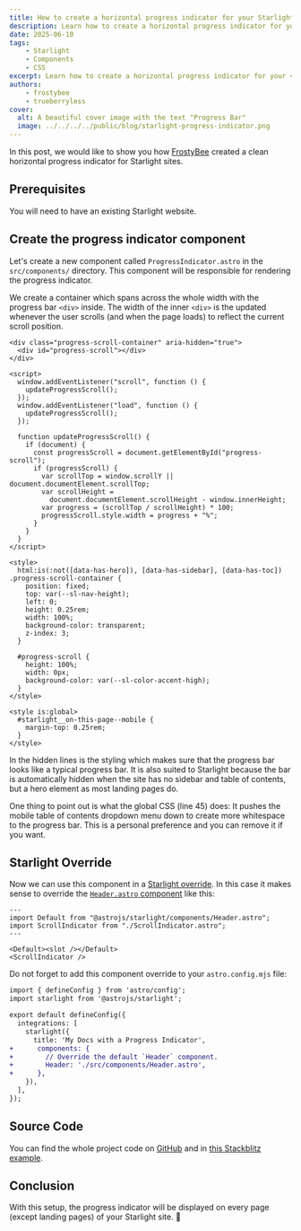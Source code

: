 ```yaml
---
title: How to create a horizontal progress indicator for your Starlight site
description: Learn how to create a horizontal progress indicator for your Starlight site.
date: 2025-06-10
tags:
    - Starlight
    - Components
    - CSS
excerpt: Learn how to create a horizontal progress indicator for your <a class="gh-badge" href="https://github.com/withastro/starlight"><img src="/starlight.png" alt="Starlight" />Starlight</a> site.
authors:
    - frostybee
    - trueberryless
cover:
  alt: A beautiful cover image with the text "Progress Bar"
  image: ../../../../public/blog/starlight-progress-indicator.png
---
```


In this post, we would like to show you how [FrostyBee](https://github.com/frostybee) created a clean horizontal progress indicator for Starlight sites.

## Prerequisites

You will need to have an existing Starlight website.

## Create the progress indicator component

Let's create a new component called `ProgressIndicator.astro` in the `src/components/` directory. This component will be responsible for rendering the progress indicator.

We create a container which spans across the whole width with the progress bar `<div>` inside. The width of the inner `<div>` is the updated whenever the user scrolls (and when the page loads) to reflect the current scroll position. 

```astro title="src/components/ProgressIndicator.astro" collapse={27-43}
<div class="progress-scroll-container" aria-hidden="true">
  <div id="progress-scroll"></div>
</div>

<script>
  window.addEventListener("scroll", function () {
    updateProgressScroll();
  });
  window.addEventListener("load", function () {
    updateProgressScroll();
  });

  function updateProgressScroll() {
    if (document) {
      const progressScroll = document.getElementById("progress-scroll");
      if (progressScroll) {
        var scrollTop = window.scrollY || document.documentElement.scrollTop;
        var scrollHeight =
          document.documentElement.scrollHeight - window.innerHeight;
        var progress = (scrollTop / scrollHeight) * 100;
        progressScroll.style.width = progress + "%";
      }
    }
  }
</script>

<style>
  html:is(:not([data-has-hero]), [data-has-sidebar], [data-has-toc]) .progress-scroll-container {
    position: fixed;
    top: var(--sl-nav-height);
    left: 0;
    height: 0.25rem;
    width: 100%;
    background-color: transparent;
    z-index: 3;
  }

  #progress-scroll {
    height: 100%;
    width: 0px;
    background-color: var(--sl-color-accent-high);
  }
</style>

<style is:global>
  #starlight__on-this-page--mobile {
    margin-top: 0.25rem;
  }
</style>
```

In the hidden lines is the styling which makes sure that the progress bar looks like a typical progress bar. It is also suited to Starlight because the bar is automatically hidden when the site has no sidebar and table of contents, but a hero element as most landing pages do.

One thing to point out is what the global CSS (line 45) does: It pushes the mobile table of contents dropdown menu down to create more whitespace to the progress bar. This is a personal preference and you can remove it if you want.

## Starlight Override

Now we can use this component in a [Starlight override](https://starlight.astro.build/guides/overriding-components/). In this case it makes sense to override the [`Header.astro` component](https://starlight.astro.build/reference/overrides/#header-1) like this:

```astro title="src/components/Header.astro"
---
import Default from "@astrojs/starlight/components/Header.astro";
import ScrollIndicator from "./ScrollIndicator.astro";
---

<Default><slot /></Default>
<ScrollIndicator />
```

Do not forget to add this component override to your `astro.config.mjs` file:

```diff lang="js" title="astro.config.mjs"
import { defineConfig } from 'astro/config';
import starlight from '@astrojs/starlight';

export default defineConfig({
  integrations: [
    starlight({
      title: 'My Docs with a Progress Indicator',
+      components: {
+        // Override the default `Header` component.
+        Header: './src/components/Header.astro',
+      },
    }),
  ],
});
```

## Source Code

You can find the whole project code on [GitHub](https://github.com/trueberryless/starlight-progress-indicator) and in [this Stackblitz example](https://stackblitz.com/github/trueberryless/starlight-progress-indicator?file=src%2Fcomponents%2FProgressIndicator.astro).

## Conclusion

With this setup, the progress indicator will be displayed on every page (except landing pages) of your Starlight site. 🥳
